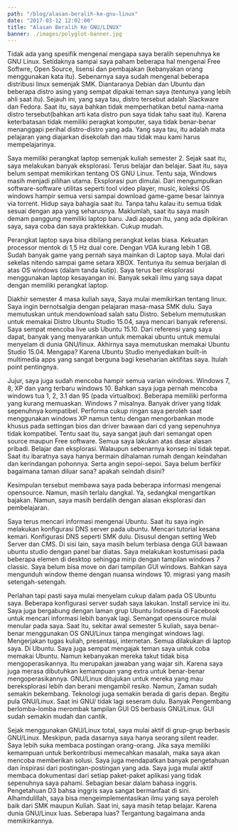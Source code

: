 ```yaml
---
path: "/blog/alasan-beralih-ke-gnu-linux"
date: "2017-03-12 12:02:00"
title: "Alasan Beralih Ke GNU/LINUX"
banner: ./images/polyglot-banner.jpg
---
```


Tidak ada yang spesifik mengenai mengapa saya beralih sepenuhnya ke GNU Linux. Setidaknya sampai saya paham beberapa hal mengenai Free Softwre, Open Source, lisensi dan pembajakan (kebanyakan orang menggunakan kata itu). Sebenarnya saya sudah mengenal beberapa distribusi linux semenjak SMK.  Diantaranya Debian dan Ubuntu dan beberapa distro asing yang sempat dipakai teman saya (tentunya yang lebih ahli saat itu). Sejauh ini, yang saya tau, distro tersebut adalah Slackware dan Fedora. Saat itu, saya bahkan tidak memperhatikan betul nama-nama distro tersebut(bahkan arti kata distro pun saya tidak tahu saat itu). Karena keterbatasan tidak memiliki peragkat komputer, saya tidak benar-benar menanggapi perihal distro-distro yang ada. Yang saya tau, itu adalah mata pelajaran yang diajarkan disekolah dan mau tidak mau kami harus mempelajarinya.

Saya memiliki perangkat laptop semenjak kuliah semester 2. Sejak saat itu, saya melakukan banyak eksplorasi. Terus belajar dan belajar. Saat itu, saya belum sempat memikirkan tentang OS GNU Linux. Tentu saja, Windows masih menjadi pilihan utama. Eksplorasi pun dimulai. Dari mengumpulkan software-software utilitas seperti tool video player, music, koleksi OS windows hampir semua versi sampai download game-game besar lainnya via torrent. Hidup saya bahagia saat itu. Tanpa tahu kalau itu semua tidak sesuai dengan apa yang seharusnya. Maklumlah, saat itu saya masih demam panggung memiliki laptop baru. Jadi apapun itu, yang ada dipikiran saya, saya coba dan saya praktekkan. Cukup mudah.

Perangkat laptop saya bisa dibilang perangkat kelas biasa. Kekuatan processor mentok di 1,5 Hz dual core. Dengan VGA kurang lebih 1 GB. Sudah banyak game yang pernah saya mainkan di Laptop saya. Mulai dari sekelas nitendo sampai game setara XBOX. Tentunya itu semua berjalan di atas OS windows (dalam tanda kutip). Saya terus ber eksplorasi menggunakan laptop kesayangan ini. Banyak sekali ilmu yang saya dapat dengan memiliki perangkat laptop.

Diakhir semester 4 masa kuliah saya, Saya mulai memikirkan tentang linux. Saya ingin bernotsalgia dengan pelajaran masa-masa SMK dulu. Saya memutuskan untuk mendownload salah satu Distro. Sebelum memutuskan untuk memakai Distro Ubuntu Studio 15.04, saya mencari banyak referensi. Saya sempat mencoba live usb Ubuntu 15.10. Dari referensi yang saya dapat, banyak yang menyarankan untuk memakai ubuntu untuk memulai menyelam di dunia GNU/linux. Akhirnya saya memutuskan memakai Ubuntu Studio 15.04. Mengapa? Karena Ubuntu Studio menyediakan built-in multimedia apps yang sangat berguna bagi keseharian aktifitas saya. Itulah point pentingnya.

Jujur, saya juga sudah mencoba hampir semua varian windows. Windows 7, 8, XP dan yang terbaru windows 10. Bahkan saya juga pernah mencoba windows tua 1, 2, 3.1 dan 95 (pada virtualbox). Beberapa memiliki performa yang kurang memuaskan. Windows 7 misalnya. Banyak driver yang tidak sepenuhnya kompatibel. Performa cukup ringan saya peroleh saat menggunakan windows XP namun tentu dengan mengorbankan mode khusus pada settingan bios dan driver bawaan dari cd yang sepenuhnya tidak kompatibel. Tentu saat itu, saya sangat jauh dari semangat open source maupun Free software. Semua saya lakukan atas dasar alasan pribadi. Belajar dan eksplorasi. Walaupun sebenarnya konsep ini tidak tepat. Saat itu ibaratnya saya hanya bermain dihalaman rumah dengan keindahan dan kerindangan pohonnya. Serta angin sepoi-sepoi. Saya belum berfikir bagaimana taman diluar sana? apakah seindah disini?

Kesimpulan tersebut membawa saya pada beberapa informasi mengenai opensource. Namun, masih terlalu dangkal. Ya, sedangkal mengartikan bajakan. Namun, saya masih berdalih dengan alasan eksplorasi dan pembelajaran.

Saya terus mencari informasi mengenai Ubuntu. Saat itu saya ingin melakukan konfigurasi DNS server pada ubuntu. Mencari tutorial kesana kemari. Konfigurasi DNS seperti SMK dulu. Disusul dengan setting Web Server dan CMS. Di sisi lain, saya masih belum terbiasa denga GUI bawaan ubuntu studio dengan panel bar diatas. Saya melakukan kostumisasi pada beberapa elemen di desktop sehingga mirip dengan tampilan windows 7 classic. Saya belum bisa move on dari tampilan GUI windows. Bahkan saya mengunduh window theme dengan nuansa windows 10. migrasi yang masih setengah-setengah.

Perlahan tapi pasti saya mulai menyelam cukup dalam pada OS Ubuntu saya. Beberapa konfigurasi server sudah saya lakukan. Install service ini itu. Saya juga bergabung dengan laman grup Ubuntu Indonesia di Facebook untuk mencari informasi lebih banyak lagi. Semangat opensource mulai menular pada saya. Saat itu, sekitar awal semester 5 kuliah, saya benar-benar menggunakan OS GNU/Linux tanpa mengingat windows lagi. Mengerjakan tugas kuliah, presentasi, internetan. Semua dilakukan di laptop saya. Di Ubuntu. Saya juga sempat mengajak teman saya untuk coba memakai Ubuntu. Namun kebanyakan mereka takut tidak bisa mengoperasikannya. Itu merupakan jawaban yang wajar sih. Karena saya juga merasa dibutuhkan kemampuan yang extra untuk benar-benar mengoperasikannya. GNU/Linux ditujukan untuk mereka yang mau bereksplorasi lebih dan berani mengambil resiko. Namun, Zaman sudah semakin bekembang. Teknologi juga semakin berada di garis depan. Begitu pula GNU/Linux. Saat ini GNU/ tidak lagi seseram dulu. Banyak Pengembang berlomba-lomba merombak tampilan GUI OS berbasis GNU/Linux. GUI sudah semakin mudah dan cantik.

Sejak menggunakan GNU/Linux total, saya mulai aktif di grup-grup berbasis GNU/Linux. Meskipun, pada dasarnya saya hanya seorang silent reader. Saya lebih suka membaca postingan orang-orang. Jika saya memiliki kemampuan untuk berkontribusi memecahkan masalah, maka saya akan mencoba memberikan solusi. Saya juga mendapatkan banyak pengetahuan dan inspirasi dari postingan-postingan yang ada. Saya juga mulai aktif membaca dokumentasi dari setiap paket-paket aplikasi yang tidak sepenuhnya saya pahami. Sebagian besar dalam bahasa inggris. Pengetahuan D3 bahsa inggris saya sangat bermanfaat di sini. Alhamdulillah, saya bisa mengeimplementasikan ilmu yang saya peroleh baik dari SMK maupun Kuliah. Saat ini, saya masih tetap belajar. Karena dunia GNU/Linux luas. Seberapa luas? Tergantung bagaimana anda memikirkannya.
